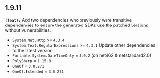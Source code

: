 ## 1.9.11
**`(feat):`** Add two dependencies who previously were transitive dependencies to ensure the generated SDKs use the patched versions without vulnerabilities.
- `System.Net.Http` >= `4.3.4`
- `System.Text.RegularExpressions` >= `4.3.1`
Update other dependencies to the latest version:
- `Portable.System.DateTimeOnly` = `8.0.2` (on net462 & netstandard2.0)
- `PolySharp` = `1.15.0`
- `OneOf` = `3.0.271`
- `OneOf.Extended` = `3.0.271`



